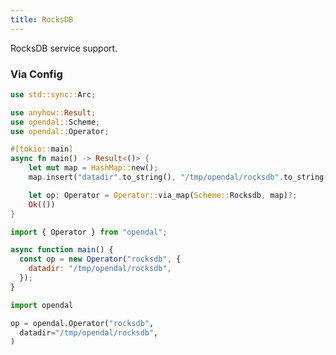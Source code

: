 ```yaml
---
title: RocksDB
---
```


RocksDB service support.


<Docs components={props.components} />

### Via Config


<Tabs>
  <TabItem value="rust" label="Rust" default>

```rust
use std::sync::Arc;

use anyhow::Result;
use opendal::Scheme;
use opendal::Operator;

#[tokio::main]
async fn main() -> Result<()> {
    let mut map = HashMap::new();
    map.insert("datadir".to_string(), "/tmp/opendal/rocksdb".to_string());

    let op: Operator = Operator::via_map(Scheme::Rocksdb, map)?;
    Ok(())
}
```

  </TabItem>
  <TabItem value="node.js" label="Node.js">

```javascript
import { Operator } from "opendal";

async function main() {
  const op = new Operator("rocksdb", {
    datadir: "/tmp/opendal/rocksdb",
  });
}
```

  </TabItem>
  <TabItem value="python" label="Python">

```python
import opendal

op = opendal.Operator("rocksdb",
  datadir="/tmp/opendal/rocksdb",
)
```

  </TabItem>
</Tabs>


